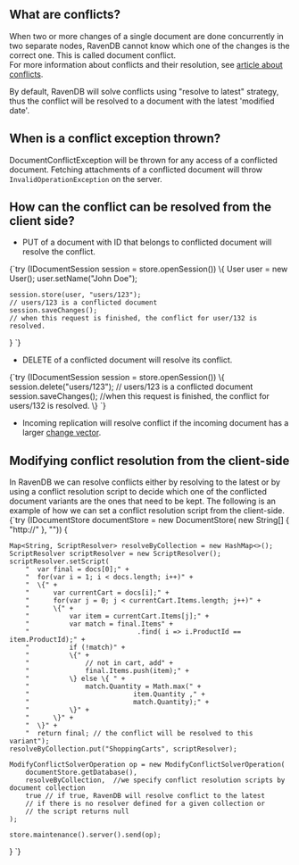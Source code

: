 
## What are conflicts?
When two or more changes of a single document are done concurrently in two separate nodes, 
RavenDB cannot know which one of the changes is the correct one. This is called document conflict.  
For more information about conflicts and their resolution, see [article about conflicts](../../server/clustering/replication/replication-conflicts.mdx).  

<Admonition type="note" title="">
By default, RavenDB will solve conflicts using "resolve to latest" strategy, thus the conflict will be resolved to a document with the latest 'modified date'.
</Admonition>
  
## When is a conflict exception thrown?
DocumentConflictException will be thrown for any access of a conflicted document.
Fetching attachments of a conflicted document will throw `InvalidOperationException` on the server.

## How can the conflict can be resolved from the client side?
 * PUT of a document with ID that belongs to conflicted document will resolve the conflict.

<TabItem value="PUT_Sample" label="PUT_Sample">
<CodeBlock language="java">
{`try (IDocumentSession session = store.openSession()) \{
    User user = new User();
    user.setName("John Doe");

    session.store(user, "users/123");
    // users/123 is a conflicted document
    session.saveChanges();
    // when this request is finished, the conflict for user/132 is resolved.
\}
`}
</CodeBlock>
</TabItem>

 * DELETE of a conflicted document will resolve its conflict.  

<TabItem value="DELETE_Sample" label="DELETE_Sample">
<CodeBlock language="java">
{`try (IDocumentSession session = store.openSession()) \{
    session.delete("users/123"); // users/123 is a conflicted document
    session.saveChanges(); //when this request is finished, the conflict for users/132 is resolved.
\}
`}
</CodeBlock>
</TabItem>

 * Incoming replication will resolve conflict if the incoming document has a larger [change vector](../../server/clustering/replication/change-vector.mdx).

## Modifying conflict resolution from the client-side
In RavenDB we can resolve conflicts either by resolving to the latest or by using a conflict resolution script to decide which one of the conflicted document variants are the ones that need to be kept. The following is an example of how we can set a conflict resolution script from the client-side.
<TabItem value="Modify_conflict_resolution_sample" label="Modify_conflict_resolution_sample">
<CodeBlock language="java">
{`try (IDocumentStore documentStore = new DocumentStore(
    new String[] \{ "http://<url of a database>" \}, "<database name>")) \{

    Map<String, ScriptResolver> resolveByCollection = new HashMap<>();
    ScriptResolver scriptResolver = new ScriptResolver();
    scriptResolver.setScript(
        "  var final = docs[0];" +
        "  for(var i = 1; i < docs.length; i++)" +
        "  \{" +
        "      var currentCart = docs[i];" +
        "      for(var j = 0; j < currentCart.Items.length; j++)" +
        "      \{" +
        "          var item = currentCart.Items[j];" +
        "          var match = final.Items" +
        "                           .find( i => i.ProductId == item.ProductId);" +
        "          if (!match)" +
        "          \{" +
        "              // not in cart, add" +
        "              final.Items.push(item);" +
        "          \} else \{ " +
        "              match.Quantity = Math.max(" +
        "                          item.Quantity ," +
        "                          match.Quantity);" +
        "          \}" +
        "      \}" +
        "  \}" +
        "  return final; // the conflict will be resolved to this variant");
    resolveByCollection.put("ShoppingCarts", scriptResolver);

    ModifyConflictSolverOperation op = new ModifyConflictSolverOperation(
        documentStore.getDatabase(),
        resolveByCollection,  //we specify conflict resolution scripts by document collection
        true // if true, RavenDB will resolve conflict to the latest
        // if there is no resolver defined for a given collection or
        // the script returns null
    );

    store.maintenance().server().send(op);
\}
`}
</CodeBlock>
</TabItem>

